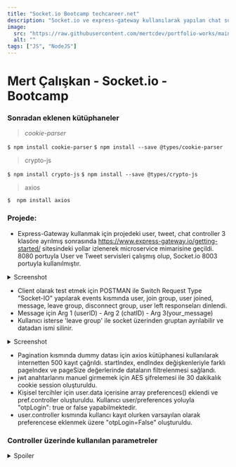 ```yaml
---
title: "Socket.io Bootcamp techcareer.net"
description: "Socket.io ve express-gateway kullanılarak yapılan chat sunucusu"
image:
  src: "https://raw.githubusercontent.com/mertcdev/portfolio-works/main/socketIO-bootcamp/images/socket_test_user.png"
  alt: ""
tags: ["JS", "NodeJS"]
---
```


# Mert Çalışkan - Socket.io - Bootcamp

### Sonradan eklenen kütüphaneler

> _cookie-parser_

`$ npm install cookie-parser` `$ npm install --save @types/cookie-parser`

> crypto-js

`$ npm install crypto-js` `$ npm install --save @types/crypto-js`

> axios

`$  npm install axios`

### Projede:

- Express-Gateway kullanmak için projedeki user, tweet, chat controller 3 klasöre ayrılmış sonrasında https://www.express-gateway.io/getting-started/ sitesindeki yollar izlenerek microservice mimarisine geçildi. 8080 portuyla User ve Tweet servisleri çalışmış olup, Socket.io 8003 portuyla kullanılmıştır.

<details>

<summary> Screenshot </summary>

<table>
  <thead>
    <tr>
      <th>Gateway</th>
    </tr>
  </thead>
  <tbody>
    <tr>
      <td valign="top">
        <img src="https://raw.githubusercontent.com/mertcdev/portfolio-works/main/socketIO-bootcamp/images/gateway.png"/>
      </td>
    </tr>
  </tbody>
</table>

</details>

- Client olarak test etmek için POSTMAN ile Switch Request Type "Socket-IO" yapılarak events kısmında user, join group, user joined, message, leave group, disconnect group, user left responseları dinlendi.
- Message için Arg 1 (userID) - Arg 2 (chatID) - Arg 3(your_message)
- Kullanıcı isterse 'leave group' ile socket üzerinden gruptan ayrılabilir ve datadan ismi silinir.

<details>

<summary> Screenshot </summary>

<table>
  <thead>
    <tr>
      <th>Socket Test Admin</th>
      <th>Socket Test User</th>
    </tr>
  </thead>
  <tbody>
    <tr>
        <td valign="top">
            <img src="https://raw.githubusercontent.com/mertcdev/portfolio-works/main/socketIO-bootcamp/images/socket_test_admin.png"/>
        </td>
        <td valign="top">
            <img src="https://raw.githubusercontent.com/mertcdev/portfolio-works/main/socketIO-bootcamp/images/socket_test_user.png"/>
      </td>
    </tr>
  </tbody>
</table>


</details>

- Pagination kısmında dummy datası için axios kütüphanesi kullanılarak internetten 500 kayıt çağrıldı. startIndex, endIndex değişkenleriyle farklı pageIndex ve pageSize değerlerinde dataların filtrelenmesi sağlandı.
- jwt anahtarlarını manuel girmemek için AES şifrelemesi ile 30 dakikalık cookie session oluşturuldu.
- Kişisel tercihler için user.data içerisine array preferences() eklendi ve pref.controller oluşturuldu. Kullanıcı user/preferences yoluyla "otpLogin": true or false yapabilmektedir.
- user.controller kısmında kullancı kayıt olurken varsayılan olarak preferencese eklenmek üzere "otpLogin=False" oluşturuldu.

### Controller üzerinde kullanılan parametreler

<details>

<summary> Spoiler </summary>

> POST: `/user/register`

```json
{
  "username": "your_username",
  "password": "your_password"
}
```

> POST: `/user/verify`

```json
{
  "username": "your_username",
  "otpCode": "your_otp_code"
}
```

> POST: `/user/login`

```json
{
    "username":"your_username",
    "password": "your_password" // otpLogin = false
    "OTP": "your_otp_code" // otpLogin = true
}
```

> POST: `/user/preferences`

```json
{
    "otpLogin": true or false
}
```

> POST: `/user/delete`

```json
{
  "userID": "UUID"
}
```

> POST: `/user/update`

```json
{
  "userID": "UUID",
  "password": "new_password",
  "birthday": "new_birthday"
}
```

> POST: `/chat/create/group`

```json
{
  "groupName": "group_name"
}
```

> POST: `/chat/join/group`

```json
{
  "chatID": "_id"
}
```

> POST: `/chat/delete`

```json
{
  "chatID": "_id"
}
```

> POST: `/tweet/new`

```json
{
  "content": "your_tweet"
}
```

> POST: `/tweet/update`

```json
{
  "tweetID": "UUID",
  "content": "your_updated_tweet"
}
```

> POST: `/tweet/delete`

```json
{
  "tweetID": "UUID",
  "content": "your_deleted_tweet"
}
```

> POST: `/tweet/tweets`

```json
{
  // All tweets
}
```

> GET: `/tweet/usertweet`

```json
{
  // User tweets
}
```

> POST: `/tweet/like`

```json
{
  "tweetID": "UUID"
}
```

> POST: `/tweet/comment`

```json
{
  "tweetID": "UUID",
  "comment": "your_comment"
}
```

</details>
